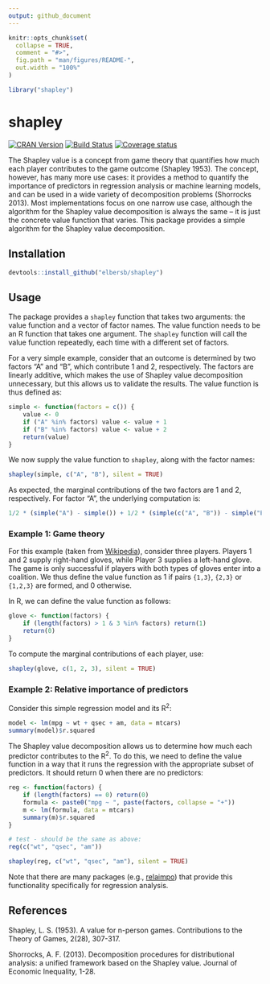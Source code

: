```yaml
---
output: github_document
---
```


<!-- README.md is generated from README.Rmd. Please edit that file -->

```r
knitr::opts_chunk$set(
  collapse = TRUE,
  comment = "#>",
  fig.path = "man/figures/README-",
  out.width = "100%"
)

library("shapley")
```
# shapley

[![CRAN Version](https://www.r-pkg.org/badges/version/shapley)](https://CRAN.R-project.org/package=shapley)
[![Build Status](https://travis-ci.org/elbersb/shapley.svg?branch=master)](https://travis-ci.org/elbersb/shapley)
[![Coverage status](https://codecov.io/gh/elbersb/shapley/branch/master/graph/badge.svg)](https://codecov.io/github/elbersb/shapley?branch=master)

The Shapley value is a concept from game theory that quantifies how much each player contributes
to the game outcome (Shapley 1953). The concept, however, has many more use cases: it provides
a method to quantify the importance of predictors in regression analysis or machine learning models,
and can be used in a wide variety of decomposition problems (Shorrocks 2013).
Most implementations focus on one narrow use case, although the algorithm for the Shapley
value decomposition is always the same -- it is just the concrete value function that varies.
This package provides a simple algorithm for the Shapley value decomposition.

## Installation

``` r
devtools::install_github("elbersb/shapley")
```

## Usage

The package provides a `shapley` function that takes two arguments: the value function and a
vector of factor names. The value function needs to be an R function that takes one argument.
The `shapley` function will call the value function repeatedly, each time with a different
set of factors.

For a very simple example, consider that an outcome is determined by two factors "A" and "B", which
contribute 1 and 2, respectively. The factors are linearly additive, which makes the use of Shapley
value decomposition unnecessary, but this allows us to validate the results.
The value function is thus defined as:

``` r
simple <- function(factors = c()) {
    value <- 0
    if ("A" %in% factors) value <- value + 1
    if ("B" %in% factors) value <- value + 2
    return(value)
}
```

We now supply the value function to `shapley`, along with the factor names:

``` r
shapley(simple, c("A", "B"), silent = TRUE)
```

As expected, the marginal contributions of the two factors are 1 and 2, respectively.
For factor "A", the underlying computation is:

``` r
1/2 * (simple("A") - simple()) + 1/2 * (simple(c("A", "B")) - simple("B"))
```

### Example 1: Game theory

For this example (taken from [Wikipedia](https://en.wikipedia.org/wiki/Shapley_value#Glove_game)),
consider three players. Players 1 and 2 supply right-hand gloves,
while Player 3 supplies a left-hand glove. The game is only successful if players with both types
of gloves enter into a coalition.
We thus define the value function as 1 if pairs `{1,3}`, `{2,3}` or `{1,2,3}`
are formed, and 0 otherwise.

In R, we can define the value function as follows:

``` r
glove <- function(factors) {
    if (length(factors) > 1 & 3 %in% factors) return(1)
    return(0)
}
```

To compute the marginal contributions of each player, use:

``` r
shapley(glove, c(1, 2, 3), silent = TRUE)
```

### Example 2: Relative importance of predictors

Consider this simple regression model and its R<sup>2</sup>:

```r
model <- lm(mpg ~ wt + qsec + am, data = mtcars)
summary(model)$r.squared
```

The Shapley value decomposition allows us to determine how much each predictor
contributes to the R<sup>2</sup>. To do this, we need to define the value function in a way
that it runs the regression with the appropriate subset of predictors. It should return 0 when
there are no predictors:

``` r
reg <- function(factors) {
    if (length(factors) == 0) return(0)
    formula <- paste0("mpg ~ ", paste(factors, collapse = "+"))
    m <- lm(formula, data = mtcars)
    summary(m)$r.squared
}

# test - should be the same as above:
reg(c("wt", "qsec", "am"))
```

```r
shapley(reg, c("wt", "qsec", "am"), silent = TRUE)
```

Note that there are many packages (e.g., [relaimpo](https://cran.r-project.org/package=relaimpo))
that provide this functionality specifically for regression analysis.

## References

Shapley, L. S. (1953). A value for n-person games.
    Contributions to the Theory of Games, 2(28), 307-317.

Shorrocks, A. F. (2013).
    Decomposition procedures for distributional analysis:
    a unified framework based on the Shapley value. Journal of Economic Inequality, 1-28.
